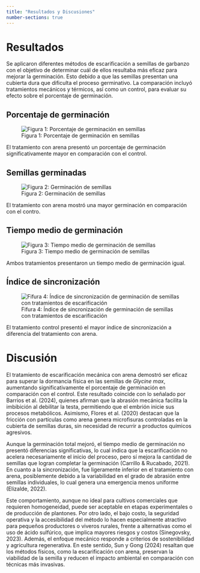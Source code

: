 ---
title: "Resultados y Discusiones"
number-sections: true
---

# Resultados

<p align="justify">

Se aplicaron diferentes métodos de escarificación a semillas de garbanzo con el objetivo de determinar cuál de ellos resultaba más eficaz para mejorar la germinación. Esto debido a que las semillas presentan una cubierta dura que dificulta el proceso germinativo. La comparación incluyó tratamientos mecánicos y térmicos, así como un control, para evaluar su efecto sobre el porcentaje de germinación.

</p>



## Porcentaje de germinación

![Figura 1: Porcentaje de germinación en semillas](images/Porcentaje.jpeg){fig-align="center"}

<p align="justify">

El tratamiento con arena presentó un porcentaje de germinación significativamente mayor en comparación con el control. 

</p>

## Semillas germinadas

![Figura 2: Germinación de semillas](images/Semillas germinadas.jpeg){fig-align="center"}

<p align="justify">

El tratamiento con arena mostró una mayor germinación en comparación con el contro.

</p>

## Tiempo medio de germinación

![Figura 3: Tiempo medio de germinación de semillas](images/Tiempo medio de germinacion.jpeg){fig-align="center"}


<p align="justify">

Ambos tratamientos presentaron un tiempo medio de germinación igual. 


</p>

## Índice de sincronización

![Fifura 4: Índice de sincronización de germinación de semillas con tratamientos de escarificación](images/syn.jpeg){fig-align="center"}

<p align="justify">

El tratamiento control presentó el mayor índice de sincronización a diferencia del tratamiento con arena.

</p>

# Discusión

<p align="justify">

El tratamiento de escarificación mecánica con arena demostró ser eficaz para superar la dormancia física en las semillas de *Glycine max*, aumentando significativamente el porcentaje de germinación en comparación con el control. Este resultado coincide con lo señalado por Barrios et al. (2024), quienes afirman que la abrasión mecánica facilita la imbibición al debilitar la testa, permitiendo que el embrión inicie sus procesos metabólicos. Asimismo, Flores et al. (2020) destacan que la fricción con partículas como arena genera microfisuras controladas en la cubierta de semillas duras, sin necesidad de recurrir a productos químicos agresivos.

Aunque la germinación total mejoró, el tiempo medio de germinación no presentó diferencias significativas, lo cual indica que la escarificación no acelera necesariamente el inicio del proceso, pero sí mejora la cantidad de semillas que logran completar la germinación (Carrillo & Rucabado, 2021). En cuanto a la sincronización, fue ligeramente inferior en el tratamiento con arena, posiblemente debido a la variabilidad en el grado de abrasión entre semillas individuales, lo cual genera una emergencia menos uniforme (Elizalde, 2022).


</p>

<p align="justify">

Este comportamiento, aunque no ideal para cultivos comerciales que requieren homogeneidad, puede ser aceptable en etapas experimentales o de producción de plantones. Por otro lado, el bajo costo, la seguridad operativa y la accesibilidad del método lo hacen especialmente atractivo para pequeños productores o viveros rurales, frente a alternativas como el uso de ácido sulfúrico, que implica mayores riesgos y costos (Sinegovsky, 2023).
Además, el enfoque mecánico responde a criterios de sostenibilidad y agricultura regenerativa. En este sentido, Sun y Gong (2024) resaltan que los métodos físicos, como la escarificación con arena, preservan la viabilidad de la semilla y reducen el impacto ambiental en comparación con técnicas más invasivas.


</p>

